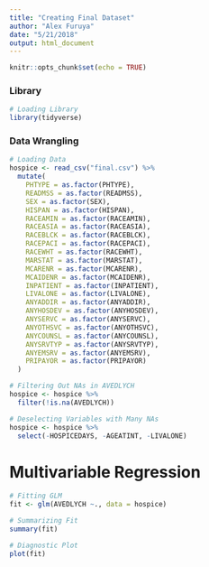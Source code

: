 ```yaml
---
title: "Creating Final Dataset"
author: "Alex Furuya"
date: "5/21/2018"
output: html_document
---
```


```r
knitr::opts_chunk$set(echo = TRUE)
```

### Library

```r
# Loading Library
library(tidyverse)
```

### Data Wrangling

```r
# Loading Data
hospice <- read_csv("final.csv") %>%
  mutate(
    PHTYPE = as.factor(PHTYPE),
    READMSS = as.factor(READMSS),
    SEX = as.factor(SEX),
    HISPAN = as.factor(HISPAN),
    RACEAMIN = as.factor(RACEAMIN),
    RACEASIA = as.factor(RACEASIA),
    RACEBLCK = as.factor(RACEBLCK),
    RACEPACI = as.factor(RACEPACI),
    RACEWHT = as.factor(RACEWHT),
    MARSTAT = as.factor(MARSTAT),
    MCARENR = as.factor(MCARENR),
    MCAIDENR = as.factor(MCAIDENR),
    INPATIENT = as.factor(INPATIENT),
    LIVALONE = as.factor(LIVALONE),
    ANYADDIR = as.factor(ANYADDIR),
    ANYHOSDEV = as.factor(ANYHOSDEV),
    ANYSERVC = as.factor(ANYSERVC),
    ANYOTHSVC = as.factor(ANYOTHSVC),
    ANYCOUNSL = as.factor(ANYCOUNSL),
    ANYSRVTYP = as.factor(ANYSRVTYP),
    ANYEMSRV = as.factor(ANYEMSRV),
    PRIPAYOR = as.factor(PRIPAYOR)
  )

# Filtering Out NAs in AVEDLYCH
hospice <- hospice %>%
  filter(!is.na(AVEDLYCH))

# Deselecting Variables with Many NAs
hospice <- hospice %>%
  select(-HOSPICEDAYS, -AGEATINT, -LIVALONE)
```

# Multivariable Regression

```r
# Fitting GLM
fit <- glm(AVEDLYCH ~., data = hospice)

# Summarizing Fit
summary(fit)

# Diagnostic Plot
plot(fit)
```

